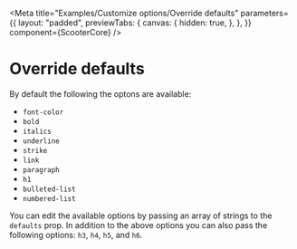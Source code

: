 
<Meta
  title="Examples/Customize options/Override defaults"
  parameters={{
    layout: "padded",
    previewTabs: {
      canvas: {
        hidden: true,
      },
    },
  }}
  component={ScooterCore}
/>

# Override defaults

By default the following the optons are available:

- `font-color`
- `bold`
- `italics`
- `underline`
- `strike`
- `link`
- `paragraph`
- `h1`
- `bulleted-list`
- `numbered-list`

You can edit the available options by passing an array of strings to the
`defaults` prop. In addition to the above options you can also pass the
following options: `h3`, `h4`, `h5`, and `h6`.

<Canvas>
  <Story name="Override defaults">
    <ScooterCore
      defaults={["font-color", "p", "h1", "h2", "h3", "h4", "h5", "h6", "bold"]}
    />
  </Story>
</Canvas>
